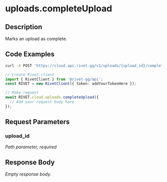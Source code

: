 

# uploads.completeUpload

## Description

Marks an upload as complete.


## Code Examples

<CodeGroup title='Request' tag='POST' label='https://cloud.api.rivet.gg/v1/uploads/{upload_id}/complete'>

```bash {{ title: 'cURL' }}
curl -X POST 'https://cloud.api.rivet.gg/v1/uploads/{upload_id}/complete'
```

```ts
// Create Rivet client
import { RivetClient } from '@rivet-gg/api';
const RIVET = new RivetClient({ token: addYourTokenHere });

// Make request
await RIVET.cloud.uploads.completeUpload({
  // Add your request body here
});
```

</CodeGroup>


## Request Parameters


### upload_id

_Path parameter, required_





## Response Body

_Empty response body._
